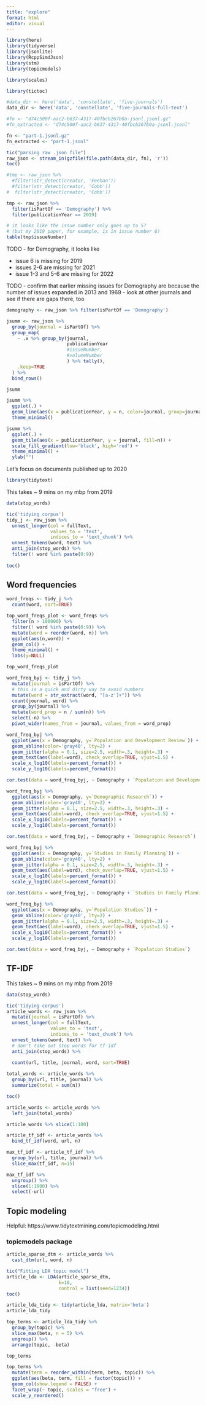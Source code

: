 ```yaml
---
title: "explore"
format: html
editor: visual
---
```


```r
library(here)
library(tidyverse)
library(jsonlite)
library(RcppSimdJson)
library(stm)
library(topicmodels)

library(scales)

library(tictoc)
```

```r
#data_dir <- here('data', 'constellate', 'five-journals')
data_dir <- here('data', 'constellate', 'five-journals-full-text')
```

```r
#fn <- "d74c500f-aac2-b637-4317-40fbcb267b0a-jsonl.jsonl.gz"
#fn_extracted <- "d74c500f-aac2-b637-4317-40fbcb267b0a-jsonl.jsonl"

fn <- "part-1.jsonl.gz"
fn_extracted <- "part-1.jsonl"
```

```r
tic("parsing raw .json file")
raw_json <- stream_in(gzfile(file.path(data_dir, fn), 'r'))
toc()
```

```r
#tmp <- raw_json %>%
  #filter(str_detect(creator, 'Feehan'))
  #filter(str_detect(creator, 'Cobb'))
#  filter(str_detect(creator, 'Cobb'))

tmp <- raw_json %>%
  filter(isPartOf == 'Demography') %>%
  filter(publicationYear == 2019)

# it looks like the issue number only goes up to 5?
# (but my 2019 paper, for example, is in issue number 6)
table(tmp$issueNumber)
```

TODO - for Demography, it looks like

-   issue 6 is missing for 2019
-   issues 2-6 are missing for 2021
-   issue 1-3 and 5-6 are missing for 2022

TODO - confirm that earlier missing issues for Demography are because the number of issues expanded in 2013 and 1969 - look at other journals and see if there are gaps there, too

```r
demography <- raw_json %>% filter(isPartOf == 'Demography')
```

```r
jsumm <- raw_json %>%
  group_by(journal = isPartOf) %>%
  group_map(
    ~ .x %>% group_by(journal, 
                      publicationYear
                      #issueNumber,
                      #volumeNumber
                      ) %>% tally(),
    .keep=TRUE
  ) %>%
  bind_rows()

jsumm
```

```r
jsumm %>%
  ggplot(.) +
  geom_line(aes(x = publicationYear, y = n, color=journal, group=journal)) +
  theme_minimal()
```

```r
jsumm %>%
  ggplot(.) +
  geom_tile(aes(x = publicationYear, y = journal, fill=n)) +
  scale_fill_gradient(low='black', high='red') +
  theme_minimal() +
  ylab("")
```

Let's focus on documents published up to 2020

```r
library(tidytext)
```

This takes \~ 9 mins on my mbp from 2019

```r
data(stop_words)

tic('tidying corpus')
tidy_j <- raw_json %>%
  unnest_longer(col = fullText,
                values_to = 'text',
                indices_to = 'text_chunk') %>%
  unnest_tokens(word, text) %>%
  anti_join(stop_words) %>%
  filter(! word %in% paste(0:9))
  
toc()
```

## Word frequencies

```r
word_freqs <- tidy_j %>%
  count(word, sort=TRUE) 
```

```r
top_word_freqs_plot <- word_freqs %>%
  filter(n > 100000) %>%
  filter(! word %in% paste(0:9)) %>%
  mutate(word = reorder(word, n)) %>%
  ggplot(aes(n,word)) +
  geom_col() +
  theme_minimal() +
  labs(y=NULL)

top_word_freqs_plot
```

```r
word_freq_byj <- tidy_j %>%
  mutate(journal = isPartOf) %>%
  # this is a quick and dirty way to avoid numbers
  mutate(word = str_extract(word, "[a-z']+")) %>%
  count(journal, word) %>%
  group_by(journal) %>%
  mutate(word_prop = n / sum(n)) %>%
  select(-n) %>%
  pivot_wider(names_from = journal, values_from = word_prop) 
```

```r
word_freq_byj %>%
  ggplot(aes(x = Demography, y=`Population and Development Review`)) +
  geom_abline(color='gray40', lty=2) +
  geom_jitter(alpha = 0.1, size=2.5, width=.3, height=.3) +
  geom_text(aes(label=word), check_overlap=TRUE, vjust=1.5) +
  scale_x_log10(labels=percent_format()) +
  scale_y_log10(labels=percent_format())
```

```r
cor.test(data = word_freq_byj, ~ Demography + `Population and Development Review`)
```

```r
word_freq_byj %>%
  ggplot(aes(x = Demography, y=`Demographic Research`)) +
  geom_abline(color='gray40', lty=2) +
  geom_jitter(alpha = 0.1, size=2.5, width=.3, height=.3) +
  geom_text(aes(label=word), check_overlap=TRUE, vjust=1.5) +
  scale_x_log10(labels=percent_format()) +
  scale_y_log10(labels=percent_format())
```

```r
cor.test(data = word_freq_byj, ~ Demography + `Demographic Research`)
```

```r
word_freq_byj %>%
  ggplot(aes(x = Demography, y=`Studies in Family Planning`)) +
  geom_abline(color='gray40', lty=2) +
  geom_jitter(alpha = 0.1, size=2.5, width=.3, height=.3) +
  geom_text(aes(label=word), check_overlap=TRUE, vjust=1.5) +
  scale_x_log10(labels=percent_format()) +
  scale_y_log10(labels=percent_format())
```

```r
cor.test(data = word_freq_byj, ~ Demography + `Studies in Family Planning`)
```

```r
word_freq_byj %>%
  ggplot(aes(x = Demography, y=`Population Studies`)) +
  geom_abline(color='gray40', lty=2) +
  geom_jitter(alpha = 0.1, size=2.5, width=.3, height=.3) +
  geom_text(aes(label=word), check_overlap=TRUE, vjust=1.5) +
  scale_x_log10(labels=percent_format()) +
  scale_y_log10(labels=percent_format())
```

```r
cor.test(data = word_freq_byj, ~ Demography + `Population Studies`)
```

## TF-IDF

This takes \~ 9 mins on my mbp from 2019

```r
data(stop_words)

tic('tidying corpus')
article_words <- raw_json %>%
  mutate(journal = isPartOf) %>%
  unnest_longer(col = fullText,
                values_to = 'text',
                indices_to = 'text_chunk') %>%
  unnest_tokens(word, text) %>%
  # don't take out stop words for tf-idf
  anti_join(stop_words) %>%
  
  count(url, title, journal, word, sort=TRUE)

total_words <- article_words %>%
  group_by(url, title, journal) %>%
  summarize(total = sum(n))

toc()
```

```r
article_words <- article_words %>%
  left_join(total_words)

article_words %>% slice(1:100)
```

```r
article_tf_idf <- article_words %>%
  bind_tf_idf(word, url, n)
```

```r
max_tf_idf <- article_tf_idf %>%
  group_by(url, title, journal) %>%
  slice_max(tf_idf, n=15)
```

```r
max_tf_idf %>% 
  ungroup() %>%
  slice(1:1000) %>%
  select(-url)
```

## Topic modeling

Helpful: https://www.tidytextmining.com/topicmodeling.html

### topicmodels package

```r
article_sparse_dtm <- article_words %>%
  cast_dtm(url, word, n)
```

```r
tic("Fitting LDA topic model")
article_lda <- LDA(article_sparse_dtm,
                   k=10,
                   control = list(seed=1234))
toc()
```

```r
article_lda_tidy <- tidy(article_lda, matrix='beta')
article_lda_tidy
```

```r
top_terms <- article_lda_tidy %>%
  group_by(topic) %>%
  slice_max(beta, n = 5) %>% 
  ungroup() %>%
  arrange(topic, -beta)

top_terms
```

```r
top_terms %>%
  mutate(term = reorder_within(term, beta, topic)) %>%
  ggplot(aes(beta, term, fill = factor(topic))) +
  geom_col(show.legend = FALSE) +
  facet_wrap(~ topic, scales = "free") +
  scale_y_reordered()
```


